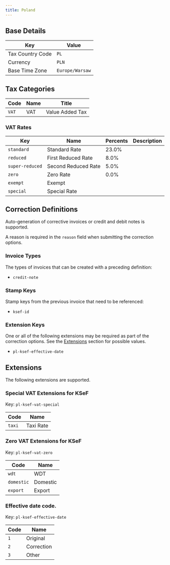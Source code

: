 ```yaml
---
title: Poland
---
```


## Base Details

| Key | Value |
| --- | ----- |
| Tax Country Code | <code>PL</code> |
| Currency | <code>PLN</code> |
| Base Time Zone | <code>Europe/Warsaw</code> |

## Tax Categories

| Code | Name | Title |
| ---- | ---- | ----- |
| <code>VAT</code> | VAT | Value Added Tax |

### VAT Rates

| Key | Name | Percents | Description |
| --- | ---- | -------- | ----------- |
| <code>standard</code> | Standard Rate | 23.0% |  |
| <code>reduced</code> | First Reduced Rate | 8.0% |  |
| <code>super-reduced</code> | Second Reduced Rate | 5.0% |  |
| <code>zero</code> | Zero Rate | 0.0% |  |
| <code>exempt</code> | Exempt |  |  |
| <code>special</code> | Special Rate |  |  |

## Correction Definitions

Auto-generation of corrective invoices or credit and debit notes is
supported.

A reason is required in the <code>reason</code> field
when submitting the correction options.

### Invoice Types

The types of invoices that can be created with a preceding definition:
- <code>credit-note</code>

### Stamp Keys

Stamp keys from the previous invoice that need to be referenced:
- <code>ksef-id</code>

### Extension Keys

One or all of the following extensions may be required as part of the correction
options. See the [Extensions](#extensions) section for possible values.
- <code>pl-ksef-effective-date</code>

## Extensions

The following extensions are supported.

### Special VAT Extensions for KSeF
Key: <code>pl-ksef-vat-special</code>

| Code | Name |
| ---- | ---- |
| <code>taxi</code> | Taxi Rate |

### Zero VAT Extensions for KSeF
Key: <code>pl-ksef-vat-zero</code>

| Code | Name |
| ---- | ---- |
| <code>wdt</code> | WDT |
| <code>domestic</code> | Domestic |
| <code>export</code> | Export |

### Effective date code.
Key: <code>pl-ksef-effective-date</code>

| Code | Name |
| ---- | ---- |
| <code>1</code> | Original |
| <code>2</code> | Correction |
| <code>3</code> | Other |